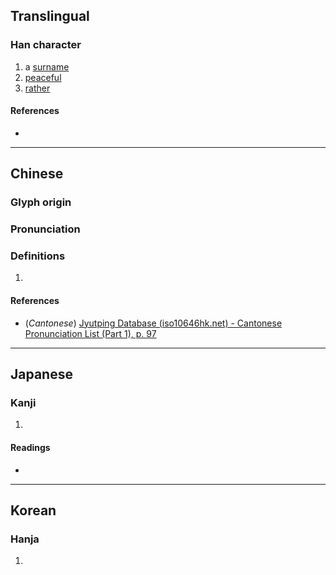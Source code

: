 {{character info/new}}
==Translingual==

===Han character===
{{Han char|rn=40|rad=宀|as=10|sn=13|four=|canj=JPHB|ids=⿱宓冉}}

# a [[surname]]
# [[peaceful]]
# [[rather]]

====References====
* {{Han ref|kx=0289.250|dkj=07255|dj=0573.160|hdz=20946.100|uh=5BD7|ud=23511}}

----

==Chinese==
{{zh-forms}}

===Glyph origin===
{{Han etym}}

===Pronunciation===
{{zh-pron
|m=níng
|c=ning4,ling4,ning6,ling6
|mc=y
|oc=y
|ma=
|cat=a,adv,pn
}}

===Definitions===
{{zh-hanzi}}

# {{rfdef|lang=zh}}

====References====
* (''Cantonese'') [http://www.iso10646hk.net/jp/document/download.jsp Jyutping Database (iso10646hk.net) - Cantonese Pronunciation List (Part 1), p. 97]

----

==Japanese==

===Kanji===
{{ja-kanji|grade=|rs=宀10}}

# {{defn|lang=ja|sort=宀10}}

====Readings====
* {{ja-readings|on=[[ねい]] (nei), [[にゅう]] (nyū)|kun=[[ねがい]] (negai)}}

----

==Korean==

===Hanja===
{{ko-hanja|hangeul=녕|rv=nyeong|mr=nyŏng}}

# {{defn|lang=ko|sort=宀10}}